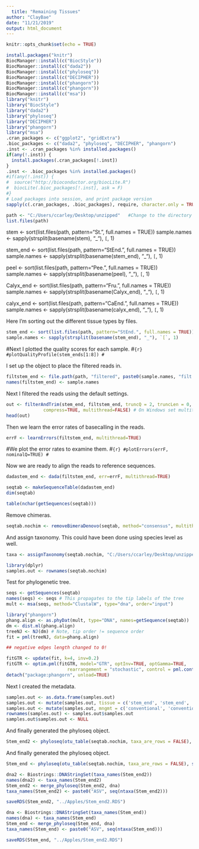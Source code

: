 ```yaml
---
  title: "Remaining Tissues"
author: "ClayBae"
date: "11/21/2019"
output: html_document
---
```

  
  ```r
knitr::opts_chunk$set(echo = TRUE)
```



```r
install.packages("knitr")
BiocManager::install(c("BiocStyle"))
BiocManager::install(c("dada2"))
BiocManager::install(c("phyloseq"))
BiocManager::install(c("DECIPHER"))
BiocManager::install(c("phangorn"))
BiocManager::install(c("phangorn"))
BiocManager::install(c("msa"))
library("knitr")
library("BiocStyle")
library("dada2")
library("phyloseq")
library("DECIPHER")
library("phangorn")
library("msa")
.cran_packages <- c("ggplot2", "gridExtra")
.bioc_packages <- c("dada2", "phyloseq", "DECIPHER", "phangorn")
.inst <- .cran_packages %in% installed.packages()
if(any(!.inst)) {
  install.packages(.cran_packages[!.inst])
}
.inst <- .bioc_packages %in% installed.packages()
#if(any(!.inst)) {
#  source("http://bioconductor.org/biocLite.R")
#  biocLite(.bioc_packages[!.inst], ask = F)
#}
# Load packages into session, and print package version
sapply(c(.cran_packages, .bioc_packages), require, character.only = TRUE)
```


```r
path <- "C:/Users/ccarley/Desktop/unzipped"   #Change to the directory where the fastq files are after unzipping
list.files(path)
```

stem <- sort(list.files(path, pattern="St.", full.names = TRUE))
sample.names <- sapply(strsplit(basename(stem), "_"), `[`, 1)

stem_end <- sort(list.files(path, pattern="StEnd.", full.names = TRUE))
sample.names <- sapply(strsplit(basename(stem_end), "_"), `[`, 1)

peel <- sort(list.files(path, pattern="Pee.", full.names = TRUE))
sample.names <- sapply(strsplit(basename(peel), "_"), `[`, 1)

Calyx_end <- sort(list.files(path, pattern="Fru.", full.names = TRUE))
sample.names <- sapply(strsplit(basename(Calyx_end), "_"), `[`, 1)

calyx_end <- sort(list.files(path, pattern="CaEnd.", full.names = TRUE))
sample.names <- sapply(strsplit(basename(calyx_end), "_"), `[`, 1)


Here I'm sorting out the different tissue types by files. 
```r
stem_end <- sort(list.files(path, pattern="StEnd.", full.names = TRUE))
sample.names <- sapply(strsplit(basename(stem_end), "_"), `[`, 1)
```

#Next I plotted the quality scores for each sample.
#```{r}
#plotQualityProfile(stem_ends[1:8])
#```

I set up the object to place the filtered reads in.
```r
filtstem_end <- file.path(path, "filtered", paste0(sample.names, "filt.fastq"))
names(filtstem_end) <- sample.names
```

Next I filtered the reads using the default settings.
```r
out <- filterAndTrim(stem_end, filtstem_end, truncQ = 2, truncLen = 0, maxLen = Inf, rm.phix=TRUE,
              compress=TRUE, multithread=FALSE) # On Windows set multithread=FALSE
head(out)
```

Then we learn the error rates of basecalling in the reads.
```r
errF <- learnErrors(filtstem_end, multithread=TRUE)
```

#We plot the error rates to examine them.
#```{r}
#plotErrors(errF, nominalQ=TRUE)
#```

Now we are ready to align the reads to reference sequences.
```r
dadastem_end <- dada(filtstem_end, err=errF, multithread=TRUE)
```

```r
seqtab <- makeSequenceTable(dadastem_end)
dim(seqtab)
```
```r
table(nchar(getSequences(seqtab)))
```

Remove chimeras.
```r
seqtab.nochim <- removeBimeraDenovo(seqtab, method="consensus", multithread=FALSE, verbose=TRUE)
```

And assign taxonomy. This could have been done using species level as well.
```r
taxa <- assignTaxonomy(seqtab.nochim, "C:/Users/ccarley/Desktop/unzipped/silva_nr_v132_train_set.fa.gz", multithread=TRUE)
```

```r
library(dplyr)
samples.out <- rownames(seqtab.nochim)
```


Test for phylogenetic tree.
```r
seqs <- getSequences(seqtab)
names(seqs) <- seqs # This propagates to the tip labels of the tree
mult <- msa(seqs, method="ClustalW", type="dna", order="input")
```



```r
library("phangorn")
phang.align <- as.phyDat(mult, type="DNA", names=getSequence(seqtab))
dm <- dist.ml(phang.align)
treeNJ <- NJ(dm) # Note, tip order != sequence order
fit = pml(treeNJ, data=phang.align)

## negative edges length changed to 0!

fitGTR <- update(fit, k=4, inv=0.2)
fitGTR <- optim.pml(fitGTR, model="GTR", optInv=TRUE, optGamma=TRUE,
                       rearrangement = "stochastic", control = pml.control(trace = 0))
detach("package:phangorn", unload=TRUE)
```

Next I created the metadata.
```r
samples.out <- as.data.frame(samples.out)
samples.out <- mutate(samples.out, tissue = c('stem_end', 'stem_end', 'stem_end', 'stem_end', 'stem_end', 'stem_end', 'stem_end', 'stem_end'))
samples.out <- mutate(samples.out, mngmt = c('conventional', 'conventional', 'conventional', 'conventional', 'organic', 'organic', 'organic', 'organic'))
rownames(samples.out) <- samples.out$samples.out
samples.out$samples.out <- NULL
```

And finally generated the phyloseq object.
```r
Stem_end2 <- phyloseq(otu_table(seqtab.nochim, taxa_are_rows = FALSE), sample_data(samples.out), tax_table(taxa), phy_tree(fitGTR$tree))
```
And finally generated the phyloseq object.
```r
Stem_end <- phyloseq(otu_table(seqtab.nochim, taxa_are_rows = FALSE), sample_data(samples.out), tax_table(taxa))
```

```r
dna2 <- Biostrings::DNAStringSet(taxa_names(Stem_end2))
names(dna2) <- taxa_names(Stem_end2)
Stem_end2 <- merge_phyloseq(Stem_end2, dna)
taxa_names(Stem_end2) <- paste0("ASV", seq(ntaxa(Stem_end2)))
```

```r
saveRDS(Stem_end2, "../Apples/Stem_end2.RDS")
```

```r
dna <- Biostrings::DNAStringSet(taxa_names(Stem_end))
names(dna) <- taxa_names(Stem_end)
Stem_end <- merge_phyloseq(Stem_end, dna)
taxa_names(Stem_end) <- paste0("ASV", seq(ntaxa(Stem_end)))
```

```r
saveRDS(Stem_end, "../Apples/Stem_end2.RDS")
```
